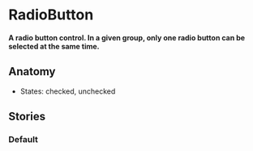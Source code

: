 
# RadioButton

<h4>
  A radio button control. In a given group, only one radio button can be selected at the same time.
</h4>

<Preview>
  <Story id="design-system-radiobutton--default" />
</Preview>

<ArgsTable of={RadioButton} />

## Anatomy
- States: checked, unchecked

## Stories

### Default

<Preview>
  <Story id="design-system-radiobutton--default" />
</Preview>
